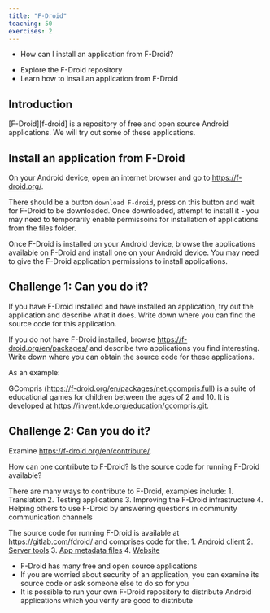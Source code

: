 ```yaml
---
title: "F-Droid"
teaching: 50
exercises: 2
---
```


:::::::::::::::::::::::::::::::::::::: questions 

- How can I install an application from F-Droid?

::::::::::::::::::::::::::::::::::::::::::::::::

::::::::::::::::::::::::::::::::::::: objectives

- Explore the F-Droid repository
- Learn how to insall an application from F-Droid

::::::::::::::::::::::::::::::::::::::::::::::::

## Introduction

[F-Droid][f-droid] is a repository of free and open source
Android applications.  We will try out some of these applications.

## Install an application from F-Droid

On your Android device, open an internet browser and go to
[https://f-droid.org/](https://f-droid.org).

There should be a button `download F-droid`, press on this button
and wait for F-Droid to be downloaded.  Once downloaded, attempt to
install it - you may need to temporarily enable permissoins for
installation of applications from the files folder.

Once F-Droid is installed on your Android device, browse the applications
available on F-Droid and install one on your Android device.  You may
need to give the F-Droid application permissions to install applications.

::::::::::::::::::::::::::::::::::::: challenge

## Challenge 1: Can you do it?

If you have F-Droid installed and have installed an application,
try out the application and describe what it does.  Write down
where you can find the source code for this application.

If you do not have F-Droid installed, browse
[https://f-droid.org/en/packages/](https://f-droid.org/en/packages/)
and describe two applications you find interesting.  Write down
where you can obtain the source code for these applications.


:::::::::::::::::::::::: solution

As an example:

GCompris
([https://f-droid.org/en/packages/net.gcompris.full](https://f-droid.org/en/packages/net.gcompris.full))
is a suite of educational games for children between the ages of 2 and 10.
It is developed at
[https://invent.kde.org/education/gcompris.git](https://invent.kde.org/education/gcompris.git).

:::::::::::::::::::::::::::::::::

## Challenge 2: Can you do it?

Examine [https://f-droid.org/en/contribute/](https://f-droid.org/en/contribute/).

How can one contribute to F-Droid?
Is the source code for running F-Droid available?


:::::::::::::::::::::::: solution

There are many ways to contribute to F-Droid, examples include:
 1. Translation
 2. Testing applications
 3. Improving the F-Droid infrastructure
 4. Helping others to use F-Droid by answering questions in community
    communication channels

The source code for running F-Droid is available at
[https://gitlab.com/fdroid/](https://gitlab.com/fdroid/)
and comprises code for the:
  1. [Android client](https://gitlab.com/fdroid/fdroidclient)
  2. [Server tools](https://gitlab.com/fdroid/fdroidserver)
  3. [App metadata files](https://gitlab.com/fdroid/fdroiddata)
  4. [Website](https://gitlab.com/fdroid/fdroid-website)

:::::::::::::::::::::::::::::::::

::::::::::::::::::::::::::::::::::::::::::::::::


::::::::::::::::::::::::::::::::::::: keypoints 

- F-Droid has many free and open source applications
- If you are worried about security of an application, you can examine its source code or ask 
  someone else to do so for you
- It is possible to run your own F-Droid repository to distribute Android applications which
  you verify are good to distribute

::::::::::::::::::::::::::::::::::::::::::::::::

